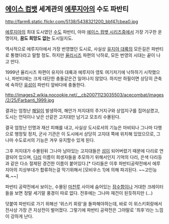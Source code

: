 == [[에이스 컴뱃]] 세계관의 [[에루지아]]의 수도 파반티 ==

http://farm6.static.flickr.com/5138/5438321200_bbf47cbea0.jpg

[[에루지아]]의 최대 도시였던 [[수도]] 파반티, 아마 [[에이스 컴뱃 시리즈]]중에서 가장 기구한 운명이자, '''꿈도 희망도 없는''' 도시일지도.

역사적으로 에루지아에서 가장 번영했던 도시로, 사실상 [[유지아 대륙]]의 모든길은 파반티로 통했다라고 말할 정도. 하지만 [[율리시즈]] 파편의 낙하로, 모든 번영의 시대는 끝이 나고 만다.

1999년 율리시즈 파편이 유지아 대륙과 에루지아 영토 여기저기에 낙하하기 시작했으나, 파반티에는 크게 대단한 충돌같은건 일어나지 않았다. 하지만 하필이면 상당히 큰축에 속하던 [[유성]]이 파반티 앞바다에 충돌한다.

http://images2.wikia.nocookie.net/__cb20071123035503/acecombat/images/2/25/Farbanti_1999.jpg

결과는 엄청난 [[해일]]이 발생하여, 해안가 저지대의 주거지구와 상업지구를 집어삼켰고, 도시는 언덕이나 낮은 산같은 고지대만 남기고 모조리 수몰된다.

결국 엄청난 인명과 재산 피해를 내고, 사실상 도시로서의 기능은 마비되나 그나마 다행으로 행정및 정치, 군사 기관은 이 도시에서 상당히 고지대 쪽에 위치해 있었으므로, 그나마 수도로서의 기능은 겨우 유지할수 있게 된다.

그후 저지대가 수몰된뒤 그나마 남아있는 고지대들은 [[섬]]이 되어버렸기 때문에 다리로 연결되어 있으며, [[다리]] 이름이 희생자들을 추모하기 위해서인지 기억의 다리, 은색 다리등과 같은 다소 절제된 경건한 이름이 붙어있다.[* 다리들은 이후 파반티공략전에서 에루지아의 지상부대가 합류하는걸 막기위해서 [모비우스 1]에 의해 파괴된다. ~~고인능욕.~~]

파반티 공략전에서 보이는, 수몰된 [[마천루]] 사이에 숨어있는 [[잠수함]]이나 거대한 크레이터들을 보면 정말 세기말 풍경이 따로 없다. 전후에는 그나마 재건이 된듯하지만 (...)

덧붙여 파반티로 가기 위해선 '위스키 회랑'을 돌파해야하는데, 바로 이 위스키회랑에서 전사상 가장 큰 지상전이 벌어졌다. 그렇기에 파반티 공략전은 그야말로 '최후'라는 느낌이 강하게 난다.
